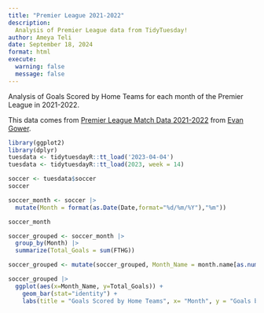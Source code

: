 ```yaml
---
title: "Premier League 2021-2022"
description:
  Analysis of Premier League data from TidyTuesday! 
author: Ameya Teli
date: September 18, 2024
format: html
execute: 
  warning: false
  message: false
---
```


Analysis of Goals Scored by Home Teams for each month of the Premier League in 2021-2022.

This data comes from [Premier League Match Data 2021-2022](https://www.kaggle.com/datasets/evangower/premier-league-match-data) from [Evan Gower](https://github.com/evangower).

```r
library(ggplot2)
library(dplyr)
tuesdata <- tidytuesdayR::tt_load('2023-04-04')
tuesdata <- tidytuesdayR::tt_load(2023, week = 14)

soccer <- tuesdata$soccer
soccer

soccer_month <- soccer |>
  mutate(Month = format(as.Date(Date,format="%d/%m/%Y"),"%m"))

soccer_month

soccer_grouped <- soccer_month |>
  group_by(Month) |>
  summarize(Total_Goals = sum(FTHG)) 

soccer_grouped <- mutate(soccer_grouped, Month_Name = month.name[as.numeric(Month)])

soccer_grouped |>
  ggplot(aes(x=Month_Name, y=Total_Goals)) + 
    geom_bar(stat="identity") +
    labs(title = "Goals Scored by Home Teams", x= "Month", y = "Goals by Home Team")
```
